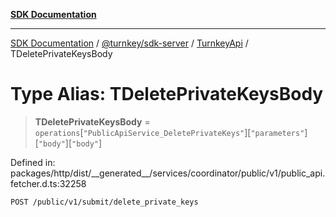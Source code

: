 [**SDK Documentation**](../../../../../README.mdx)

***

[SDK Documentation](../../../../../packages.mdx) / [@turnkey/sdk-server](../../../README.mdx) / [TurnkeyApi](../README.mdx) / TDeletePrivateKeysBody

# Type Alias: TDeletePrivateKeysBody

> **TDeletePrivateKeysBody** = `operations`\[`"PublicApiService_DeletePrivateKeys"`\]\[`"parameters"`\]\[`"body"`\]\[`"body"`\]

Defined in: packages/http/dist/\_\_generated\_\_/services/coordinator/public/v1/public\_api.fetcher.d.ts:32258

`POST /public/v1/submit/delete_private_keys`
